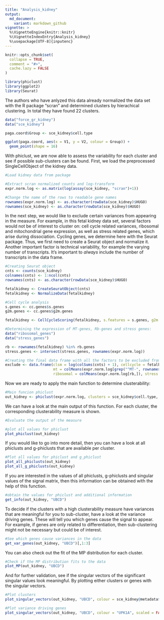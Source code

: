 ```yaml
---
title: "Analysis_kidney"
output:
  md_document:
    variant: markdown_github
vignette: >
  %\VignetteEngine{knitr::knitr}
  %\VignetteIndexEntry{Analysis_kidney}
  %\usepackage[UTF-8]{inputenc}
---
```


```r
knitr::opts_chunk$set(
  collapse = TRUE,
  comment = "#>",
  cache.lazy = FALSE
)
```

```r
library(phiclust)
library(ggplot2)
library(Seurat)
```
The authors who have anlyzed this data already normalized the data set with the R package "scran" and determined clusters by hierachical clustering. In total they have found 22 clusters. 
```r
data("force_gr_kidney")
data("sce_kidney")

paga.coord$Group <- sce_kidney$cell.type

ggplot(paga.coord, aes(x = V1, y = V2, colour = Group)) +
  geom_point(shape = 16)
```
With phiclust, we are now able to assess the variability for each cluster and see if possible sub-clusters can be found. First, we load the preprocessed SingleCellObject of the kidney data.  
```r
#Load kidney data from package

#Extract scran normalized counts and log-transform
expr.norm.log <- as.matrix(log(assay(sce_kidney, "scran")+1))

#Change the name of the rows to readable gene names
rownames(expr.norm.log) <- as.character(rowData(sce_kidney)$HUGO)
rownames(sce_kidney) <- as.character(rowData(sce_kidney)$HUGO)
```
In the next step, we would like to exclude certain variances from appearing in the measure. For example, in this fetal kidney data set, several factors would not be of interest to cluster on: cell cycle related variances, ribosomal and mitochondrial gene expression, as well as stress related genes, which arise during dissociation. Cycling genes, we determine here with the Seurat package. Thus, we first need to create a Seurat object and normalize it. Another important factor is technical variability, for example the varying number of transcripts. It's important to *always* include the number of transcripts in the data frame.
```r
#Creating Seurat object
cnts <- counts(sce_kidney)
colnames(cnts) <- 1:ncol(cnts)
rownames(cnts) <- as.character(rowData(sce_kidney)$HUGO)

fetalkidney <- CreateSeuratObject(cnts)
fetalkidney <- NormalizeData(fetalkidney)

#Cell cycle analysis
s.genes <- cc.genes$s.genes
g2m.genes <- cc.genes$g2m.genes

fetalkidney <- CellCycleScoring(fetalkidney, s.features = s.genes, g2m.features = g2m.genes, set.ident = TRUE)

#Determining the expression of MT-genes, Rb-genes and stress genes:
data("ribosomal_genes")
data("stress_genes")

rb <- rownames(fetalkidney) %in% rb.genes 
stress.genes <- intersect(stress.genes, rownames(expr.norm.log))

#Creating the final data frame with all the factors to be excluded from considering while calculating the clusterability measure:
exclude <- data.frame(clsm = log(colSums(cnts) + 1), cellcycle = fetalkidney$G2M.Score, 
                      mt = colMeans(expr.norm.log[grep("^MT-", rownames(expr.norm.log)),]), 
                      ribosomal = colMeans(expr.norm.log[rb,]), stress = colMeans(expr.norm.log[stress.genes,]))
```

Now we are ready to apply the main function to determine clusterability:
```r
#Main funcion phiclust
out_kidney <- phiclust(expr.norm.log, clusters = sce_kidney$cell.type, exclude = exclude)
```

We can have a look at the main output of this function. For each cluster, the corresponding clusterability measure is shown. 
```r
#Evaluate the output of the measure

#plot all values for phiclust
plot_phiclust(out_kidney)
```

If you would like to go into more detail, then you can have a look at all phiclusts and g-phiclusts that are available per cluster. 
```r
#Plot all values for phiclust and g_phiclust
plot_all_phiclusts(out_kidney)
plot_all_g_phiclusts(out_kidney)

```

If you are interested in the values of all phiclusts, g-phiclusts and singular values of the signal matrix, then this information can be obtained with the help of this function. 
```r
#obtain the values for phiclust and additional information
get_info(out_kidney, "UBCD")
```

To decide if the clusters with a high clusterability measure have variances that are meaningful for you to sub-cluster, have a look at the variance driving genes.  These will tell you which genes cause the signal to appear. For example, if genes are only related to differentiation, then sub-clustering might not be necessary but could be of interest.
```r
#See which genes cause variances in the data
get_var_genes(out_kidney, "UBCD")[,1:3]
```

You can also check out the fit of the MP distribution for each cluster. 
```r
#Check if the MP distribution fits to the data
plot_MP(out_kidney, "UBCD")
```

And for further validation, see if the singular vectors of the significant singular values look meaningful. By plotting either clusters or genes with the singular vectors. 
```r
#Plot clusters
plot_singular_vectors(out_kidney, "UBCD", colour = sce_kidney@metadata$ubcd.cluster)

#Plot variance driving genes
plot_singular_vectors(out_kidney, "UBCD", colour = "UPK1A", scaled = FALSE)

```
